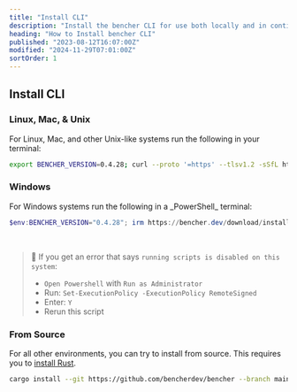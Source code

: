 ```yaml
---
title: "Install CLI"
description: "Install the bencher CLI for use both locally and in continuous benchmarking"
heading: "How to Install bencher CLI"
published: "2023-08-12T16:07:00Z"
modified: "2024-11-29T07:01:00Z"
sortOrder: 1
---
```



<h2>Install CLI</h2>

<h3>Linux, Mac, & Unix</h3>
For Linux, Mac, and other Unix-like systems run the following in your terminal:

```sh
export BENCHER_VERSION=0.4.28; curl --proto '=https' --tlsv1.2 -sSfL https://bencher.dev/download/install-cli.sh | sh
```

<h3>Windows</h3>
For Windows systems run the following in a _PowerShell_ terminal:

```powershell
$env:BENCHER_VERSION="0.4.28"; irm https://bencher.dev/download/install-cli.ps1 | iex
```

<br />

> 🐰 If you get an error that says `running scripts is disabled on this system`:
> - `Open Powershell` with `Run as Administrator`
> - Run: `Set-ExecutionPolicy -ExecutionPolicy RemoteSigned`
> - Enter: `Y`
> - Rerun this script

<h3>From Source</h3>

For all other environments, you can try to install from source. This requires you to [install Rust](https://rustup.rs/).

```sh
cargo install --git https://github.com/bencherdev/bencher --branch main --locked --force bencher_cli
```
